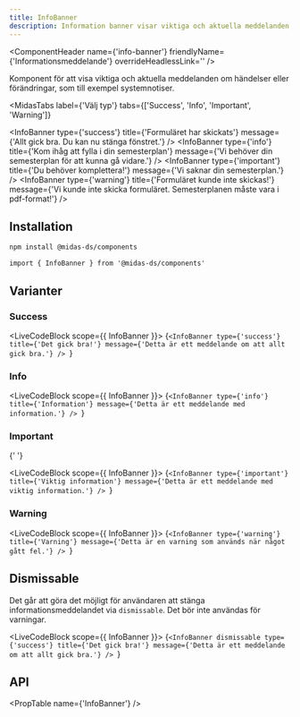 ```yaml
---
title: InfoBanner
description: Information banner visar viktiga och aktuella meddelanden, som till exempel systemnotiser.
---
```



<ComponentHeader
  name={'info-banner'}
  friendlyName={'Informationsmeddelande'}
  overrideHeadlessLink=''
/>

Komponent för att visa viktiga och aktuella meddelanden om händelser eller förändringar, som till exempel systemnotiser.

<MidasTabs
  label={'Välj typ'}
  tabs={['Success', 'Info', 'Important', 'Warning']}
>
  <InfoBanner
    type={'success'}
    title={'Formuläret har skickats'}
    message={'Allt gick bra. Du kan nu stänga fönstret.'}
  />
  <InfoBanner
    type={'info'}
    title={'Kom ihåg att fylla i din semesterplan'}
    message={'Vi behöver din semesterplan för att kunna gå vidare.'}
  />
  <InfoBanner
    type={'important'}
    title={'Du behöver komplettera!'}
    message={'Vi saknar din semesterplan.'}
  />
  <InfoBanner
    type={'warning'}
    title={'Formuläret kunde inte skickas!'}
    message={'Vi kunde inte skicka formuläret. Semesterplanen måste vara i pdf-format!'}
  />
</MidasTabs>

## Installation

```bash npm2yarn
npm install @midas-ds/components
```

```tsx
import { InfoBanner } from '@midas-ds/components'
```

## Varianter

### Success

<LiveCodeBlock scope={{ InfoBanner }}>
  {`<InfoBanner
    type={'success'}
    title={'Det gick bra!'}
    message={'Detta är ett meddelande om att allt gick bra.'}
  />
`}
</LiveCodeBlock>

### Info

<LiveCodeBlock scope={{ InfoBanner }}>
  {`<InfoBanner
    type={'info'}
    title={'Information'}
    message={'Detta är ett meddelande med information.'}
  />
`}
</LiveCodeBlock>

### Important

{' '}

<LiveCodeBlock scope={{ InfoBanner }}>
  {`<InfoBanner
    type={'important'}
    title={'Viktig information'}
    message={'Detta är ett meddelande med viktig information.'}
  />
`}
</LiveCodeBlock>

### Warning

<LiveCodeBlock scope={{ InfoBanner }}>
  {`<InfoBanner
    type={'warning'}
    title={'Varning'}
    message={'Detta är en varning som används när något gått fel.'}
  />
`}
</LiveCodeBlock>

## Dismissable

Det går att göra det möjligt för användaren att stänga informationsmeddelandet via `dismissable`. Det bör inte användas för varningar.

<LiveCodeBlock scope={{ InfoBanner }}>
  {`<InfoBanner
    dismissable
    type={'success'}
    title={'Det gick bra!'}
    message={'Detta är ett meddelande om att allt gick bra.'}
  />
`}
</LiveCodeBlock>

## API

<PropTable name={'InfoBanner'} />
